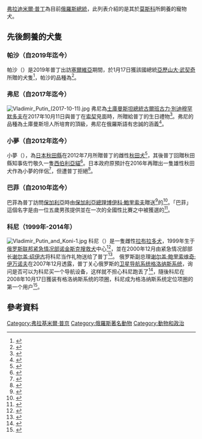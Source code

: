 {{noteTA
|G1=PP
}}
[[弗拉迪米爾·普丁|弗拉迪米爾·普丁]]為目前[[俄羅斯總統|俄羅斯總統]]，此列表介紹的是其於[[莫斯科|莫斯科]]所飼養的寵物犬。

== 先後飼養的犬隻 ==

===帕沙（自2019年迄今）===
帕沙（{{lang-sr-cyr|Паша}}）是2019年普丁出訪[[塞爾維亞|塞爾維亞]]期間，於1月17日獲該國總統[[亞歷山大·武契奇|亞歷山大·武契奇]]所贈的犬隻<ref>{{cite news|title=訪塞爾維亞獲贈忠誠牧羊犬　普丁大呼：卡哇伊！|url=https://www.ettoday.net/news/20190118/1359727.htm|publisher=ETToday|date=2019-01-18|accessdate=2021-01-27|archive-date=2021-01-27|archive-url=https://web.archive.org/web/20210127032644/https://www.ettoday.net/news/20190118/1359727.htm|dead-url=no}}</ref>，帕沙的品種為{{link-en|薩普蘭尼那克犬|Šarplaninac}}<ref>{{cite news|title=塞爾維亞送大狗！硬漢蒲亭暖心大呼可愛|url=https://www.ftvnews.com.tw/news/detail/2020126R15M1|publisher=民視新聞網|date=2020-01-26|accessdate=2021-01-27|archive-date=2021-01-27|archive-url=https://web.archive.org/web/20210127032645/https://www.ftvnews.com.tw/news/detail/2020126R15M1|dead-url=no}}</ref>。

===弗尼（自2017年迄今）===
[[File:Vladimir_Putin_(2017-10-11).jpg|thumb]]
弗尼為[[土庫曼斯坦總統|土庫曼斯坦總統]][[古爾班古力·別迪穆罕默多夫|古爾班古力·別迪穆罕默多夫]]在2017年10月11日與普丁在[[索契|索契]]見面時，所贈給普丁的生日禮物<ref>{{cite news|title=普丁收小狗狗當生日禮物　「又抱又親」超興奮|url=https://pets.ettoday.net/news/1029732|publisher=ETToday|date=2017-10-12|accessdate=2021-01-27|archive-date=2021-02-03|archive-url=https://web.archive.org/web/20210203054726/https://pets.ettoday.net/news/1029732|dead-url=no}}</ref>。弗尼的品種為土庫曼斯坦人所培育的頂級{{link-en|中亞牧羊犬|Central Asian Shepherd Dog}}，弗尼在俄羅斯語有忠誠的涵義<ref>{{cite web |url=http://edition.cnn.com/2017/10/11/world/russia-putin-birthday-puppy-trnd/index.html |title=Pup-lover Putin Gifted New Dog for 65th Birthday |publisher=CNN |date=2017-10-12 |first1=Tim |last1=Lister |access-date=2021-01-27 |archive-date=2021-03-08 |archive-url=https://web.archive.org/web/20210308142911/https://edition.cnn.com/2017/10/11/world/russia-putin-birthday-puppy-trnd/index.html |dead-url=no }}</ref>。

===小夢（自2012年迄今）===
{{main|小夢 (狗)}}
小夢（{{lang-ja|ゆめ}}），為[[日本|日本]][[秋田縣|秋田縣]]在2012年7月所贈普丁的雌性[[秋田犬|秋田犬]]<ref>{{cite news|title=日本送秋田犬給俄羅斯　普丁派總統警衛幫接機|url=https://www.ettoday.net/news/20120728/80471.htm|publisher=ETToday|date=2012-07-28|accessdate=2021-01-27|archive-date=2015-05-20|archive-url=https://web.archive.org/web/20150520053403/http://www.ettoday.net/news/20120728/80471.htm|dead-url=no}}</ref>，其後普丁回贈秋田縣知事佐竹敬久一隻[[西伯利亞貓|西伯利亞貓]]<ref>{{cite news|title=普京回赠日本秋田县西伯利亚猫运抵日本(图)|url=https://world.huanqiu.com/article/9CaKrnJx46h|accessdate=2021-01-25|publisher=環球網|date=2012-09-13|archive-date=2021-01-30|archive-url=https://web.archive.org/web/20210130123826/https://world.huanqiu.com/article/9CaKrnJx46h|dead-url=no}}</ref>。日本政府原預計在2016年再贈出一隻雄性秋田犬作為小夢的伴侶<ref>{{cite news|title=日本欲再送普丁秋田犬|url=https://zh.cn.nikkei.com/politicsaeconomy/politicsasociety/22659-2016-12-05-01-28-27.html|accessdate=2021-01-25|publisher=日經中文網|date=2016-12-05|archive-date=2019-02-23|archive-url=https://web.archive.org/web/20190223062113/http://zh.cn.nikkei.com/politicsaeconomy/politicsasociety/22659-2016-12-05-01-28-27.html|dead-url=no}}</ref>，但遭普丁拒絕<ref>{{cite news|title=“狗狗外交”不靈 普京拒絶日本再送秋田犬|url=https://www.bbc.com/zhongwen/trad/world-38277935|accessdate=2021-01-25|publisher=BBC 中文網|date=2016-12-10|archive-date=2017-08-08|archive-url=https://web.archive.org/web/20170808190638/http://www.bbc.com/zhongwen/trad/world-38277935|dead-url=no}}</ref>。

===巴菲（自2010年迄今）===
巴菲為普丁訪問[[保加利亞|保加利亞]]時由[[保加利亞總理|保加利亞總理]][[博伊科·鮑里索夫|博伊科·鮑里索夫]]贈送<ref>{{cite news|title=盡賞普京的萬種風情　俄羅斯推出2019總統官方月曆|url=https://www.upmedia.mg/news_info.php?SerialNo=49347|publisher=上報|date=2018-10-04|accessdate=2021-01-27|archive-date=2018-10-05|archive-url=https://web.archive.org/web/20181005141636/https://www.upmedia.mg/news_info.php?SerialNo=49347|dead-url=no}}</ref>的{{link-en|保加利亞牧羊犬|Karakachan dog}}<ref>{{cite news|title=毛小孩作伴 普丁硬漢變暖男|url=https://www.chinatimes.com/newspapers/20180204000442-260119|publisher=中國時報|date=2018-02-04|accessdate=2021-01-27|archive-date=2018-09-13|archive-url=https://web.archive.org/web/20180913102855/http://www.chinatimes.com/newspapers/20180204000442-260119|dead-url=no}}</ref>。「巴菲」這個名字是由一位五歲男孩提供並在一次的全國性比賽之中被獲選的<ref>{{cite news|url=https://www.telegraph.co.uk/news/worldnews/europe/russia/8193939/Vladimir-Putin-names-puppy-Buffy.html|title=Vladimir Putin names puppy Buffy|newspaper=The Telegraph|last=Osborn|first=Andrew|date=2010-10-10|location=Moscow|accessdate=2021-01-27|archive-date=2019-02-05|archive-url=https://web.archive.org/web/20190205100648/https://www.telegraph.co.uk/news/worldnews/europe/russia/8193939/Vladimir-Putin-names-puppy-Buffy.html|dead-url=no}}</ref>。

===科尼（1999年-2014年）===
[[File:Vladimir_Putin_and_Koni-1.jpg|thumb]]
{{main|科尼 (狗)}}
科尼（{{lang-ru|Ко́ни}}）是一隻雌性[[拉布拉多犬|拉布拉多犬]]，1999年生于[[俄罗斯联邦紧急情况部|俄罗斯联邦紧急情况部]][[诺金斯克|诺金斯克]][[搜救犬|搜救犬]]中心<ref>{{cite news|title=Семейная тайна Кони, лабрадорши Путина|work=Express Gazeta|date=2006-08-16|url=http://www.eg.ru/daily/animal/8134/|deadurl=yes|archiveurl=https://web.archive.org/web/20081208171908/http://www.eg.ru/daily/animal/8134/|archivedate=2008-12-08|accessdate=2021-01-27}}</ref>，並在2000年12月由紧急情况部部长[[谢尔盖·绍伊古|谢尔盖·绍伊古]]将科尼当作礼物送给了普丁<ref>{{cite news|title=Владимир Путин: Лежать! Фас! Голос!|work=[[Komsomolskaya_Pravda|Komsomolskaya Pravda]]|date=2001-07-25|url=http://www.kp.ru/daily/22598/10939/|accessdate=2021-01-27|archive-date=2019-12-01|archive-url=https://web.archive.org/web/20191201005314/https://www.kp.ru/daily/22598/10939/|dead-url=no}}</ref>。
俄罗斯副总理[[谢尔盖·鲍里索维奇·伊万诺夫|谢尔盖·鲍里索维奇·伊万诺夫]]在2007年12月透露，普丁关心俄罗斯的[[卫星导航系统|卫星导航系统]][[格洛纳斯系统|格洛纳斯系统]]，询问是否可以为科尼买一个导航设备，这样就不担心科尼跑丢了<ref>{{cite news|last=Shchedrov|first=Oleg|title=Can Russian GPS system track my dog? Putin asks|publisher=路透社|date=2007-12-24|url=http://www.reuters.com/article/worldNews/idUSL2463071920071224|accessdate=2021-01-27|archive-date=2020-11-12|archive-url=https://web.archive.org/web/20201112012128/https://www.reuters.com/article/worldNews/idUSL2463071920071224|dead-url=no}}</ref>，隨後科尼在2008年10月17日獲装有格洛纳斯系统的项圈，科尼成为格洛纳斯系统定位项圈的第一个用户<ref>{{cite web|title=普京爱犬获赠世界首个带全球定位系统的项圈|publisher=中国新闻网|date=2008年10月18日|url=http://www.chinanews.com/gj/ywdd/news/2008/10-18/1416750.shtml|accessdate=2014年5月2日|archive-date=2019年8月12日|archive-url=https://web.archive.org/web/20190812200600/http://www.chinanews.com/gj/ywdd/news/2008/10-18/1416750.shtml|dead-url=no}}</ref>。

== 參考資料 ==
{{Reflist|2}}

{{弗拉基米爾·普京}}

[[Category:弗拉基米爾·普京|Category:弗拉基米爾·普京]]
[[Category:俄羅斯著名動物|Category:俄羅斯著名動物]]
[[Category:動物和政治|Category:動物和政治]]